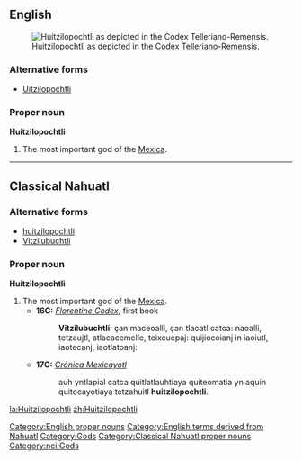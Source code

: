 ==English==
[[Image:Huitzilopochtli_telleriano.jpg|thumb|right|Huitzilopochtli as depicted in the [[w:Codex Telleriano-Remensis|Codex Telleriano-Remensis]].]]
===Alternative forms===
* [[Uitzilopochtli]]
===Proper noun===
'''Huitzilopochtli'''

# The most important god of the [[Mexica]].
{{wikipedia}}
[[Category:English proper nouns]]
[[Category:English terms derived from Nahuatl]]
[[Category:Gods]]
----
==Classical Nahuatl==

===Alternative forms===
* [[huitzilopochtli]]
* [[Vitzilubuchtli]]
===Proper noun===
'''Huitzilopochtli'''

# The most important god of the [[Mexica]].
#* '''16C:''' ''[[w:Florentine Codex|Florentine Codex]]'', first book
#*: '''Vitzilubuchtli''': çan maceoalli, çan tlacatl catca: naoalli, tetzaujtl, atlacacemelle, teixcuepaj: quijiocoianj in iaoiutl, iaotecanj, iaotlatoanj:
#* '''17C:''' ''[[w:Crónica Mexicayotl|Crónica Mexicayotl]]''
#*: auh yntlapial catca quitlatlauhtiaya quiteomatia yn aquin quitocayotiaya tetzahuitl '''huitzilopochtli'''.
[[Category:Classical Nahuatl proper nouns]]
[[Category:nci:Gods]]

[[la:Huitzilopochtli]]
[[zh:Huitzilopochtli]]